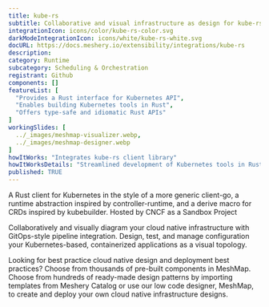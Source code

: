 ```yaml
---
title: kube-rs
subtitle: Collaborative and visual infrastructure as design for kube-rs
integrationIcon: icons/color/kube-rs-color.svg
darkModeIntegrationIcon: icons/white/kube-rs-white.svg
docURL: https://docs.meshery.io/extensibility/integrations/kube-rs
description: 
category: Runtime
subcategory: Scheduling & Orchestration
registrant: Github
components: []
featureList: [
  "Provides a Rust interface for Kubernetes API",
  "Enables building Kubernetes tools in Rust",
  "Offers type-safe and idiomatic Rust APIs"
]
workingSlides: [
  ../_images/meshmap-visualizer.webp,
  ../_images/meshmap-designer.webp
]
howItWorks: "Integrates kube-rs client library"
howItWorksDetails: "Streamlined development of Kubernetes tools in Rust"
published: TRUE
---
```

<p>
A Rust client for Kubernetes in the style of a more generic client-go, a runtime abstraction inspired by controller-runtime, and a derive macro for CRDs inspired by kubebuilder. Hosted by CNCF as a Sandbox Project
</p>
<p>
    Collaboratively and visually diagram your cloud native infrastructure with GitOps-style pipeline integration. Design, test, and manage configuration your Kubernetes-based, containerized applications as a visual topology.
</p>
<p>
    Looking for best practice cloud native design and deployment best practices? Choose from thousands of pre-built components in MeshMap. Choose from hundreds of ready-made design patterns by importing templates from Meshery Catalog or use our low code designer, MeshMap, to create and deploy your own cloud native infrastructure designs.
</p>
